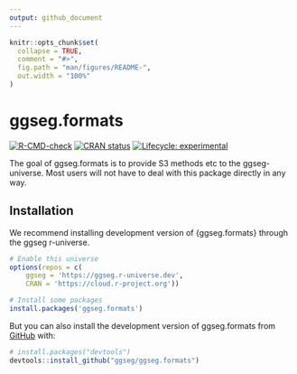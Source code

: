 ```yaml
---
output: github_document
---
```


<!-- README.md is generated from README.Rmd. Please edit that file -->

```r
knitr::opts_chunk$set(
  collapse = TRUE,
  comment = "#>",
  fig.path = "man/figures/README-",
  out.width = "100%"
)
```

# ggseg.formats

<!-- badges: start -->
[![R-CMD-check](https://github.com/ggseg/ggseg.formats/actions/workflows/R-CMD-check.yaml/badge.svg)](https://github.com/ggseg/ggseg.formats/actions/workflows/R-CMD-check.yaml)
[![CRAN status](https://www.r-pkg.org/badges/version/ggseg.formats)](https://CRAN.R-project.org/package=ggseg.formats)
[![Lifecycle: experimental](https://img.shields.io/badge/lifecycle-experimental-orange.svg)](https://lifecycle.r-lib.org/articles/stages.html#experimental)
<!-- badges: end -->

The goal of ggseg.formats is to provide S3 methods etc to the ggseg-universe. Most users will not have to deal with this package directly in any way.

## Installation

We recommend installing development version of {ggseg.formats} through the ggseg r-universe.

```r
# Enable this universe
options(repos = c(
    ggseg = 'https://ggseg.r-universe.dev',
    CRAN = 'https://cloud.r-project.org'))

# Install some packages
install.packages('ggseg.formats')
```


But you can also install the development version of ggseg.formats from [GitHub](https://github.com/) with:

``` r
# install.packages("devtools")
devtools::install_github("ggseg/ggseg.formats")
```

